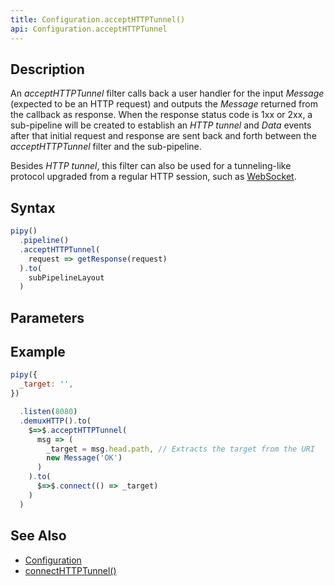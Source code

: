 ```yaml
---
title: Configuration.acceptHTTPTunnel()
api: Configuration.acceptHTTPTunnel
---
```


## Description

<Summary/>

<FilterDiagram
  name="acceptHTTPTunnel"
  input="Message + Data"
  output="Message + Data"
  subInput="Data"
  subOutput="Data"
  subType="link"
/>

An _acceptHTTPTunnel_ filter calls back a user handler for the input _Message_ (expected to be an HTTP request) and outputs the _Message_ returned from the callback as response. When the response status code is 1xx or 2xx, a sub-pipeline will be created to establish an _HTTP tunnel_ and _Data_ events after that initial request and response are sent back and forth between the _acceptHTTPTunnel_ filter and the sub-pipeline.

Besides _HTTP tunnel_, this filter can also be used for a tunneling-like protocol upgraded from a regular HTTP session, such as [WebSocket](https://en.wikipedia.org/wiki/WebSocket).

## Syntax

``` js
pipy()
  .pipeline()
  .acceptHTTPTunnel(
    request => getResponse(request)
  ).to(
    subPipelineLayout
  )
```

## Parameters

<Parameters/>

## Example

``` js
pipy({
  _target: '',
})

  .listen(8080)
  .demuxHTTP().to(
    $=>$.acceptHTTPTunnel(
      msg => (
        _target = msg.head.path, // Extracts the target from the URI
        new Message('OK')
      )
    ).to(
      $=>$.connect(() => _target)
    )
  )
```

## See Also

* [Configuration](/reference/api/Configuration)
* [connectHTTPTunnel()](/reference/api/Configuration/connectHTTPTunnel)
